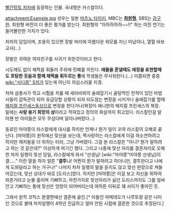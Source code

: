 [[빨간망토 차차]]에 등장하는 인물. 국내명은 카스칼이다.

attachment:Example.jpg
성우는 일본 [[마츠노 타이키]], MBC는 '''[[최원형]]''', SBS는 [[강구한]]. 최원형 버전이 더 좋은 평가를 받는다. 최원형의 "아하하하하~~!!" 하는 미친 연기는 들어볼만한 가치가 있다.

차차의 담임이며, 조용히 있으면 장발 머리에 아름다운 외모를 지닌 미남이나, 열혈 바보교사(...)

장발은 귀여운 여자친구를 사귀기 위한것이라고 한다.

시도때도 없이 채찍을 휘둘러 주위에 민폐를 끼친다. '''애들을 혼낼때도 애정을 표현할때도 호탕한 웃음과 함께 채찍을 휘두르는 통'''에 학생들은 무서워한다.(...) 이쯤되면 중증 [[wiki:"사디즘" S]]끼가 있는게 아닌지 의심스러울 지경.

챠챠 삼총사가 학교 시험을 치룰 때 세라비와의 술래잡기시 골탕먹인 전적이 있던 마법사들이 감독관이 되어 유급당할 상황이 되자 되도않는 변장을 시키거나 술래잡기를 할때 [[매지컬 프린세스]]동상으로 변장을 한다거나(복장이 애니판의 매지컬 프린세스의 복장. 밑에는 '''사랑 용기 희망의 상'''이라고 적혀있고 정의의 화살까지 쥐고있다. 라스칼인걸 알아챈 반 아이들은 모두 무섭다며 달아나버렸다...)

동료인 마야쫑이 라스칼에게 대시를 하지만 언제나 뭔가 일이 꼬여 라스칼의 오해로 끝난다. [마야쫑]이 원작에선 맞선을 보는데, 짝사랑하는 라스칼에게 이걸 하소연하려고 하지만 제자들을 더 위하는 터라, 그냥 가버렸다. 그걸 본 라스칼은 "아니? 뭔가 말하려고 하는 것 같은데?" 이상하게 여기긴 했다. 그리고 나중에 맞선 자리를 결혼자리로 오해한 차차 일행이 맞선 당일, 라스칼에게 와서 "선생님! [wiki:"마야쫑"마야쫑 선생님]이 결....." 이란 말을 하자 얼른 "'''결투'''냐! 어쩐지 뭔가 말하려고 하더니만, 결투한다고 나에게 도와달라고 하는 거구나!" 나머지 차차 일행의 말을 듣지도 않고 맞선 현장으로 쳐들어갔는데, 맞선 상대가 바로 [도리스]였다. 하지만 [마야쫑]은 이걸 보고 자신을 위하여 와준거라고 눈물 흘리며 기뻐하고, 마찬가지로 맞선자리가 싫던 도리스까지도 그를 얼싸안고 기뻐하는 통에 맞선은 엉망이 되어버리는데 여하튼 이뒤로 꽤 사이가 좋아진 듯.

그래서 원작 코믹스 완결편에선 결혼에 골인.[* 아들인 아메데오가 나루토랑 같은 나이인 것으로 볼때 차차일행이 4학년 진급하고 얼마 안된 시점에 결혼한 것으로 추정된다.]

